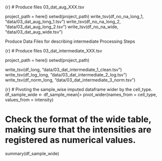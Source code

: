 {r}
# Produce files 03_dat_aug_XXX.tsv

project_path = here()
setwd(project_path)
write_tsv(df_no_na_long_1, "data/03_dat_aug_long_1.tsv")
write_tsv(df_no_na_long_2, "data/03_dat_aug_long_2.tsv")
write_tsv(df_no_na_wide, "data/03_dat_aug_wide.tsv")

Produce Data Files for describing intermediate Processing Steps

{r}
# Produce files 03_dat_intermediate_XXX.tsv

project_path = here()
setwd(project_path)

write_tsv(df_long, "data/03_dat_intermediate_1_clean.tsv")
write_tsv(df_log_long, "data/03_dat_intermediate_2_log.tsv")
write_tsv(df_norm_long, "data/03_dat_intermediate_3_norm.tsv")


{r}
# Pivoting the sample_wise imputed dataframe wider by the cell_type.
df_sample_wide <- df_sample_mean|> 
  pivot_wider(names_from = cell_type,
              values_from = intensity)

# Check the format of the wide table, making sure that the intensities are registered as numerical values.
summary(df_sample_wide)

